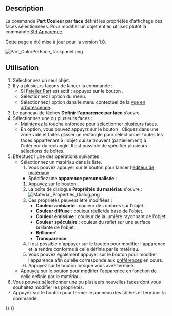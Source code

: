 <languages/>

{{Docnav/fr
|[[Std_RandomColor/fr|Couleur aléatoire]]
|[[Std_ToggleTransparency/fr|Bascule de la transparence]]
|[[Std_View_Menu/fr|Menu Affichage]]
|IconL=Std_RandomColor.svg
|IconR=Std_ToggleTransparency.svg
|IconC=Freecad.svg
}}

{{GuiCommand/fr
|Name=Part ColorPerFace
|Name/fr=Part Couleur par face
|MenuLocation=Affichage → Couleur par face
|Workbenches=[[Part_Workbench/fr|Part]], [[PartDesign_Workbench/fr|PartDesign]]
|SeeAlso=[[Std_SetAppearance/fr|Std Apparence]]
}}

==Description==

La commande '''Part Couleur par face''' définit les propriétés d'affichage des faces sélectionnées. Pour modifier un objet entier, utilisez plutôt la commande [[Std_SetAppearance/fr|Std Apparence]].

Cette page a été mise à jour pour la version 1.0.

[[Image:Part_ColorPerFace_Taskpanel.png]]
{{Caption|Le panneau Définir l'apparence par face}}

<span id="Usage"></span>
==Utilisation==

<div class="mw-translate-fuzzy">
# Sélectionnez un seul objet.
# Il y a plusieurs façons de lancer la commande :
#* Si l'[[Part_Workbench/fr|atelier Part]] est actif : appuyez sur le bouton {{Button|[[Image:Part_ColorPerFace.svg|16px]] [[Part_ColorPerFace/fr|Couleur par face]]}}.
#* Sélectionnez l'option {{MenuCommand|Affichage → [[Image:Part_ColorPerFace.svg|16px]] Couleur par face}} du menu.
#* Sélectionnez l'option {{MenuCommand|[[Image:Part_ColorPerFace.svg|16px]] Définir l'apparence par face...}} dans le menu contextuel de la [[Tree_view/fr|vue en arborescence]].
# Le panneau de tâches '''Définir l'apparence par face''' s'ouvre.
# Sélectionnez une ou plusieurs faces :
#* Maintenez la touche {{KEY|Ctrl}} enfoncée pour sélectionner plusieurs faces.
#* En option, vous pouvez appuyrz sur le bouton {{Button|Sélection par une boîte}}. Cliquez dans une zone vide et faites glisser un rectangle pour sélectionner toutes les faces appartenant à l'objet qui se trouvent (partiellement) à l'intérieur du rectangle. Il est possible de spécifier plusieurs sélections de boîtes.
# Effectuez l'une des opérations suivantes :
#* Sélectionnez un matériau dans la liste.
#*# Vous pouvez appuyer sur le bouton {{Button|Lancer l'éditeur}} pour lancer l'[[Material_Edit/fr|éditeur de matériaux]].
#** Spécifiez une '''apparence personnalisée''' :
#*# Appuyez sur le bouton {{Button|...}}.
#*# La boîte de dialogue '''Propriétés du matériau''' s'ouvre :<br>[[Image:Material_Properties_Dialog.png]]
#*# Ces propriétés peuvent être modifiées :
#*#* '''Couleur ambiante''' : couleur des ombres sur l'objet.
#*#* '''Couleur diffuse''' : couleur réelle/de base de l'objet.
#*#* '''Couleur émissive''' : couleur de la lumière rayonnant de l'objet.
#*#* '''Couleur spéculaire''' : couleur du reflet sur une surface brillante de l'objet.
#*#* '''Brillance''''
#*#* '''Transparence'''
#*# Il est possible d'appuyer sur le bouton {{Button|Réinitialiser}} pour modifier l'apparence et la rendre conforme à celle définie par le matériau.
#*# Vous pouvez également appuyer sur le bouton {{Button|Par défaut}} pour modifier l'apparence afin qu'elle corresponde aux [[PartDesign_Preferences/fr#Aspect_de_la_forme|préférences]] en cours.
#*# Appuyez sur le bouton {{Button|Fermer}} lorsque vous avez terminé.
#* Appuyez sur le bouton {{Button|Définir par défaut}} pour modifier l'apparence en fonction de celle définie par le matériau.
# Vous pouvez sélectionner une ou plusieurs nouvelles faces dont vous souhaitez modifier les propriétés.
# Appuyez sur le bouton {{Button|OK}} pour fermer le panneau des tâches et terminer la commande.
</div>


{{Docnav/fr
|[[Std_RandomColor/fr|Couleur aléatoire]]
|[[Std_ToggleTransparency/fr|Bascule de la transparence]]
|[[Std_View_Menu/fr|Menu Affichage]]
|IconL=Std_RandomColor.svg
|IconR=Std_ToggleTransparency.svg
|IconC=Freecad.svg
}}

{{Std_Base_navi{{#translation:}}}}
{{Userdocnavi{{#translation:}}}}
